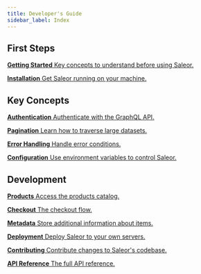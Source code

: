 ```yaml
---
title: Developer's Guide
sidebar_label: Index
---
```



## First Steps

<CardGrid>

[**Getting Started** Key concepts to understand before using Saleor.](developer/getting-started.mdx)

[**Installation** Get Saleor running on your machine.](developer/installation.mdx)

</CardGrid>

## Key Concepts

<CardGrid>

[**Authentication** Authenticate with the GraphQL API.](developer/auth/jwt.mdx)

[**Pagination** Learn how to traverse large datasets.](developer/pagination.mdx)

[**Error Handling** Handle error conditions.](developer/error-handling.mdx)

[**Configuration** Use environment variables to control Saleor.](developer/configuration.mdx)

</CardGrid>

## Development

<CardGrid>

[**Products** Access the products catalog.](developer/products.mdx)

[**Checkout** The checkout flow.](developer/checkout.mdx)

[**Metadata** Store additional information about items.](developer/metadata.mdx)

[**Deployment** Deploy Saleor to your own servers.](developer/deployment.mdx)

[**Contributing** Contribute changes to Saleor's codebase.](developer/contrubiting/coding-style.mdx)

[**API Reference** The full API reference.](api-reference.md)

</CardGrid>
